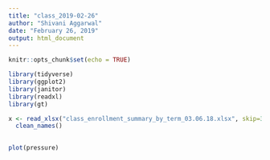 ```yaml
---
title: "class_2019-02-26"
author: "Shivani Aggarwal"
date: "February 26, 2019"
output: html_document
---
```


```r
knitr::opts_chunk$set(echo = TRUE)

library(tidyverse)
library(ggplot2)
library(janitor)
library(readxl)
library(gt)

```


```r

x <- read_xlsx("class_enrollment_summary_by_term_03.06.18.xlsx", skip=3) %>%
  clean_names()
  

```

```r
plot(pressure)
```
